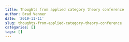 ```yaml
---
title: Thoughts from applied category theory conference
author: Brad Venner
date: '2019-11-11'
slug: thoughts-from-applied-category-theory-conference
categories: []
tags: []
---
```

